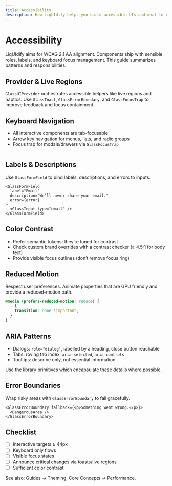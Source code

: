 ```yaml
---
title: Accessibility
description: How LiqUIdify helps you build accessible UIs and what to consider when composing components.
---
```


# Accessibility

LiqUIdify aims for WCAG 2.1 AA alignment. Components ship with sensible roles, labels, and keyboard focus management. This guide summarizes patterns and responsibilities.

## Provider & Live Regions

`GlassUIProvider` orchestrates accessible helpers like live regions and haptics. Use `GlassToast`, `GlassErrorBoundary`, and `GlassFocusTrap` to improve feedback and focus containment.

## Keyboard Navigation

- All interactive components are tab-focusable
- Arrow key navigation for menus, lists, and radio groups
- Focus trap for modals/drawers via `GlassFocusTrap`

```tsx

```

## Labels & Descriptions

Use `GlassFormField` to bind labels, descriptions, and errors to inputs.

```tsx
<GlassFormField
  label="Email"
  description="We’ll never share your email."
  error={error}
>
  <GlassInput type="email" />
</GlassFormField>
```

## Color Contrast

- Prefer semantic tokens; they’re tuned for contrast
- Check custom brand overrides with a contrast checker (≥ 4.5:1 for body text)
- Provide visible focus outlines (don’t remove focus ring)

## Reduced Motion

Respect user preferences. Animate properties that are GPU friendly and provide a reduced-motion path.

```css
@media (prefers-reduced-motion: reduce) {
  . {
    transition: none !important;
  }
}
```

## ARIA Patterns

- Dialogs: `role="dialog"`, labelled by a heading, close button reachable
- Tabs: roving tab index, `aria-selected`, `aria-controls`
- Tooltips: describe only, not essential information

Use the library primitives which encapsulate these details where possible.

## Error Boundaries

Wrap risky areas with `GlassErrorBoundary` to fail gracefully.

```tsx
<GlassErrorBoundary fallback={<p>Something went wrong.</p>}>
  <DangerousArea />
</GlassErrorBoundary>
```

## Checklist

- [ ] Interactive targets ≥ 44px
- [ ] Keyboard only flows
- [ ] Visible focus states
- [ ] Announce critical changes via toasts/live regions
- [ ] Sufficient color contrast

See also: Guides → Theming, Core Concepts → Performance.
